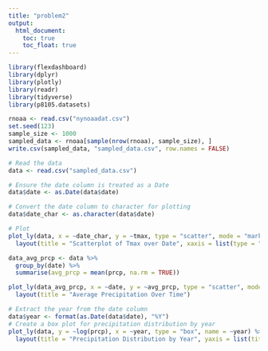 ```yaml
---
title: "problem2"
output: 
  html_document:
    toc: true
    toc_float: true
---
```



```r
library(flexdashboard)
library(dplyr)
library(plotly)
library(readr)
library(tidyverse)
library(p8105.datasets)

rnoaa <- read.csv("nynoaadat.csv")
set.seed(123)
sample_size <- 1000
sampled_data <- rnoaa[sample(nrow(rnoaa), sample_size), ]
write.csv(sampled_data, "sampled_data.csv", row.names = FALSE)
```

```r

# Read the data
data <- read.csv("sampled_data.csv")
```

```r
# Ensure the date column is treated as a Date
data$date <- as.Date(data$date)

# Convert the date column to character for plotting
data$date_char <- as.character(data$date)

# Plot
plot_ly(data, x = ~date_char, y = ~tmax, type = "scatter", mode = "markers", color = ~tmax, colorscale = "Viridis") %>%
  layout(title = "Scatterplot of Tmax over Date", xaxis = list(type = "category"))


```

```r
data_avg_prcp <- data %>% 
  group_by(date) %>% 
  summarise(avg_prcp = mean(prcp, na.rm = TRUE))

plot_ly(data_avg_prcp, x = ~date, y = ~avg_prcp, type = "scatter", mode = "lines") %>%
  layout(title = "Average Precipitation Over Time")

```
```r
# Extract the year from the date column
data$year <- format(as.Date(data$date), "%Y")
# Create a box plot for precipitation distribution by year
plot_ly(data, y = ~log(prcp), x = ~year, type = "box", name = ~year) %>%
  layout(title = "Precipitation Distribution by Year", yaxis = list(title = "Precipitation"))

```

